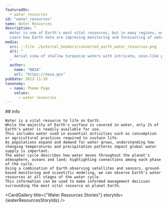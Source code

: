 ```yaml
---
featuredOn:
  - water_resources 
id: "water_resources"
name: Water Resources
description: "
  Water is one of Earth's most vital resources, but in many regions, water supplies are increasingly scarce.
  Learn how Earth data are improving monitoring and forecasting of water use, availability and water extremes."
media:
  src: ::file ./external_headers/connected_earth_water_resources.png
  alt: "
    Aerial view of shallow turquoise waters with intricate, vein-like patterns formed by the interaction of water currents and sand beneath the surface, creating a natural, abstract tapestry.
  "
  author:
    name: "NASA"
    url: "https://nasa.gov"
pubDate: 2023-11-28
taxonomy:
  - name: Theme Page
    values:
      - water resources
---
```



<Block type='wide'>
  <Prose>
    ## Info

    Water is a vital resource to life on Earth.
    While the majority of Earth's surface is covered in water, only 1% of Earth's water is readily available for use.
    This includes water used in essential activities such as consumption or agricultural practices required to sustain life.
    As populations expand and demand for water grows, understanding how changing temperatures and precipitation patterns impact global water supply is important.
    The water cycle describes how water moves throughout the planet's atmosphere, oceans and land; highlighting connections among each phase of the cycle.
    Using a combination of Earth observing satellites and sensors, ground-based monitoring and scientific modeling, we can observe Earth's water resources at all stages of the water cycle.
    This information can be used to make informed management decision surrounding the most vital resource on planet Earth.
  </Prose>
</Block>

<CardGallery title={"Water Resources Stories"} storyIds={waterResourcesStoryIds} />